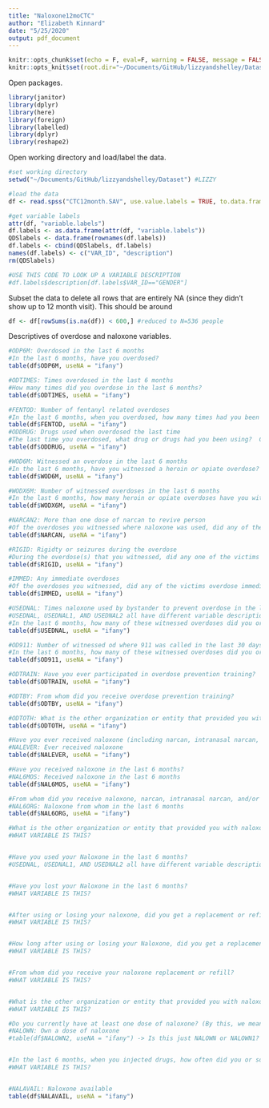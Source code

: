 ```yaml
---
title: "Naloxone12moCTC"
author: "Elizabeth Kinnard"
date: "5/25/2020"
output: pdf_document
---
```


```r
knitr::opts_chunk$set(echo = F, eval=F, warning = FALSE, message = FALSE, global.par=TRUE)
knitr::opts_knit$set(root.dir="~/Documents/GitHub/lizzyandshelley/Dataset")
```

Open packages.
```r
library(janitor)
library(dplyr)
library(here)
library(foreign)
library(labelled)
library(dplyr)
library(reshape2)
```

Open working directory and load/label the data.
```r
#set working directory
setwd("~/Documents/GitHub/lizzyandshelley/Dataset") #LIZZY

#load the data
df <- read.spss("CTC12month.SAV", use.value.labels = TRUE, to.data.frame=TRUE)

#get variable labels
attr(df, "variable.labels")
df.labels <- as.data.frame(attr(df, "variable.labels"))
QDSlabels <- data.frame(rownames(df.labels))
df.labels <- cbind(QDSlabels, df.labels)
names(df.labels) <- c("VAR_ID", "description")
rm(QDSlabels)

#USE THIS CODE TO LOOK UP A VARIABLE DESCRIPTION
#df.labels$description[df.labels$VAR_ID=="GENDER"]
```

Subset the data to delete all rows that are entirely NA (since they didn't show up to 12 month visit). This should be around 
```r
df <- df[rowSums(is.na(df)) < 600,] #reduced to N=536 people
```

Descriptives of overdose and naloxone variables.
```r
#ODP6M: Overdosed in the last 6 months
#In the last 6 months, have you overdosed?
table(df$ODP6M, useNA = "ifany")  

#ODTIMES: Times overdosed in the last 6 months
#How many times did you overdose in the last 6 months?
table(df$ODTIMES, useNA = "ifany")  

#FENTOD: Number of fentanyl related overdoses
#In the last 6 months, when you overdosed, how many times had you been using Fentanyl or drugs with Fentanyl in it?
table(df$FENTOD, useNA = "ifany")                                                                                                   
#ODDRUG: Drugs used when overdosed the last time
#The last time you overdosed, what drug or drugs had you been using?  Check all that apply
table(df$ODDRUG, useNA = "ifany")    

#WOD6M: Witnessed an overdose in the last 6 months
#In the last 6 months, have you witnessed a heroin or opiate overdose?
table(df$WOD6M, useNA = "ifany")   

#WODX6M: Number of witnessed overdoses in the last 6 months
#In the last 6 months, how many heroin or opiate overdoses have you witnessed?
table(df$WODX6M, useNA = "ifany")   

#NARCAN2: More than one dose of narcan to revive person
#Of the overdoses you witnessed where naloxone was used, did any of them require more than one dose to revive the person to the best of your knowledge?
table(df$NARCAN, useNA = "ifany")   

#RIGID: Rigidty or seizures during the overdose
#During the overdose(s) that you witnessed, did any one of the victims have immediate body rigidity or seizures?
table(df$RIGID, useNA = "ifany") 

#IMMED: Any immediate overdoses
#Of the overdoses you witnessed, did any of the victims overdose immediately or shortly after taking their shot?
table(df$IMMED, useNA = "ifany") 

#USEDNAL: Times naloxone used by bystander to prevent overdose in the last 30 days
#USEDNAL, USEDNAL1, AND USEDNAL2 all have different variable descriptions, not sure how to reconcile
#In the last 6 months, how many of these witnessed overdoses did you or someone else who was not an EMT or police officer use naloxone or narcan?
table(df$USEDNAL, useNA = "ifany") 

#OD911: Number of witnessed od where 911 was called in the last 30 days
#In the last 6 months, how many of these witnessed overdoses did you or someone else call 911?
table(df$OD911, useNA = "ifany") 

#ODTRAIN: Have you ever participated in overdose prevention training?
table(df$ODTRAIN, useNA = "ifany") 

#ODTBY: From whom did you receive overdose prevention training? 
table(df$ODTBY, useNA = "ifany") 

#ODTOTH: What is the other organization or entity that provided you with overdose training?
table(df$ODTOTH, useNA = "ifany") 

#Have you ever received naloxone (including narcan, intranasal narcan, and/or autoinjector of naloxone) to use on yourself or other people?
#NALEVER: Ever received naloxone 
table(df$NALEVER, useNA = "ifany") 

#Have you received naloxone in the last 6 months?
#NAL6MOS: Received naloxone in the last 6 months 
table(df$NAL6MOS, useNA = "ifany")

#From whom did you receive naloxone, narcan, intranasal narcan, and/or autoinjector/evzio in the last 6 months?  
#NAL6ORG: Naloxone from whom in the last 6 months
table(df$NAL6ORG, useNA = "ifany") 

#What is the other organization or entity that provided you with naloxone in the last 6 months?
#WHAT VARIABLE IS THIS?


#Have you used your Naloxone in the last 6 months?
#USEDNAL, USEDNAL1, AND USEDNAL2 all have different variable descriptions, not sure how to reconcile. THIS MAY BE A DIFFERENT VARIABLE.


#Have you lost your Naloxone in the last 6 months?
#WHAT VARIABLE IS THIS?


#After using or losing your naloxone, did you get a replacement or refill?	
#WHAT VARIABLE IS THIS?


#How long after using or losing your Naloxone, did you get a replacement or refill?
#WHAT VARIABLE IS THIS?


#From whom did you receive your naloxone replacement or refill? 
#WHAT VARIABLE IS THIS?


#What is the other organization or entity that provided you with naloxone dose replacement or refill?
#WHAT VARIABLE IS THIS?

#Do you currently have at least one dose of naloxone? (By this, we mean you possess or own your own naloxone dose)
#NALOWN: Own a dose of naloxone
#table(df$NALOWN2, useNA = "ifany") -> Is this just NALOWN or NALOWN1?


#In the last 6 months, when you injected drugs, how often did you or someone else around you have naloxone in the event of an overdose?
#WHAT VARIABLE IS THIS?


#NALAVAIL: Naloxone available 
table(df$NALAVAIL, useNA = "ifany")

```

